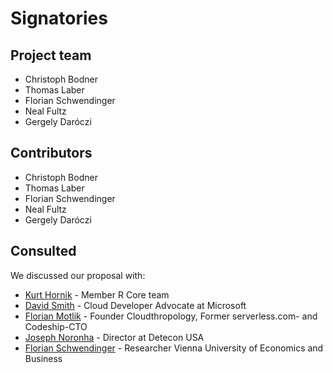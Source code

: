 # Signatories
<!-- 
This section provides the ISC with a view of the support received from the community for a proposal. Acceptance isn't predicated on popularity but community acceptance is important.  Willingness to accept outside input is also a good marker for project delivery. 

An optional section would be for R-Core signatories where changes to R are proposed.
-->

<!-- Presented at the [EARL conference in London](https://earlconf.com/2018/london/) in September 2018 by Christoph Bodner for the [Austrian Post](https://www.post.at/en/). Furthermore, R meetups and conferences have been visited in order to present the state of the project. -->


## Project team
<!-- 
Who are the people responsible for actually delivering the project if the proposal gets accepted and are already signed up and rearing to go?
-->

- Christoph Bodner
- Thomas Laber
- Florian Schwendinger
- Neal Fultz
- Gergely Daróczi


## Contributors
<!-- 
Who are the people who have actively helped with this proposal but won't necessarily be on the core project team later?
-->

- Christoph Bodner
- Thomas Laber
- Florian Schwendinger
- Neal Fultz
- Gergely Daróczi

## Consulted
<!-- 
Who has been given the opportunity to provide feedback on the proposal? This should include any R Consortium & ISC members who the proposal has been discussed with.
-->

We discussed our proposal with:

- [Kurt Hornik](https://www.wu.ac.at/statmath/faculty-staff/faculty/khornik/) - Member R Core team
- [David Smith](https://www.linkedin.com/in/dmsmith/) - Cloud Developer Advocate at Microsoft
- [Florian Motlik](https://www.linkedin.com/in/florianmotlik/) - Founder Cloudthropology, Former serverless.com- and Codeship-CTO 
- [Joseph Noronha](https://www.linkedin.com/in/josephnoronha/) - Director at Detecon USA
- [Florian Schwendinger](https://github.com/FlorianSchwendinger) - Researcher Vienna University of Economics and Business

